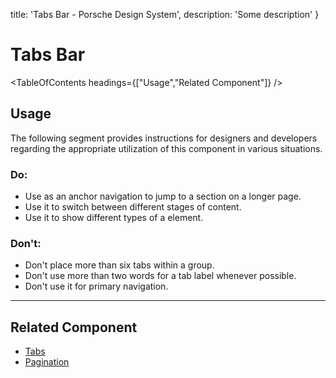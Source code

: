 
  title: 'Tabs Bar - Porsche Design System',
  description: 'Some description'
}

# Tabs Bar <ComponentStatus tagName="p-tabs-bar"></ComponentStatus>

<TableOfContents headings={["Usage","Related Component"]} />

## Usage

The following segment provides instructions for designers and developers regarding the appropriate utilization of this
component in various situations.

### Do:

- Use as an anchor navigation to jump to a section on a longer page.
- Use it to switch between different stages of content.
- Use it to show different types of a element.

### Don't:

- Don't place more than six tabs within a group.
- Don't use more than two words for a tab label whenever possible.
- Don't use it for primary navigation.

---

## Related Component

- [Tabs](/components/tabs)
- [Pagination](/components/pagination)
